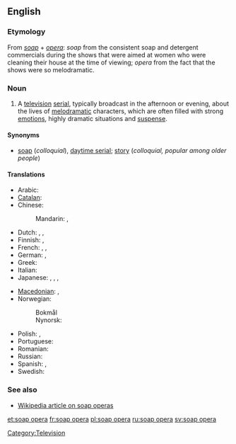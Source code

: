 ==English==

===Etymology===
From ''[[soap]]'' + ''[[opera]]'': ''soap'' from the consistent soap and detergent commercials during the shows that were aimed at women who were cleaning their house at the time of viewing; ''opera'' from the fact that the shows were so melodramatic.

===Noun===
{{en-noun|sg=[[soap]] [[opera]]}}

# A [[television]] [[serial]], typically broadcast in the afternoon or evening, about the lives of [[melodramatic]] characters, which are often filled with strong [[emotion]]s, highly dramatic situations and [[suspense]].

====Synonyms====
* [[soap]] (''colloquial''), [[daytime serial]]; [[story]] (''colloquial, popular among older people'')

====Translations====
{{trans-top|television serial}}
* Arabic: {{t|ar|أوبرا الصابون|f|tr='uubira al-Saabuun|sc=Arab}}
* [[Catalan]]: {{t-|ca|culebrot|m}}
* Chinese:
*: Mandarin: {{t|zh|肥皂劇|sc=Hani}},  {{t|zh|肥皂剧|tr=féizào-jù|sc=Hani}}
* Dutch: {{t+|nl|soap|f}}, {{t|nl|soapreeks}} '' '', {{t|nl|soapserie}} '' ''
* Finnish: {{t-|fi|saippuasarja}}, {{t-|fi|saippuaooppera}}
* French: {{t+|fr|feuilleton|m}}, {{t+|fr|soap opera|m}}, {{t+|fr|soap|m}}
* German: {{t+|de|soap|f|alt=Soap}}, {{t+|de|Seifenoper|f}}
* Greek: {{t|el|σαπουνόπερα|f|tr=sapounópera|sc=Grek}}
* Italian: {{t-|it|telenovela|f}}
* Japanese: {{t-|ja|昼メロ|tr=hiru-mero|sc=Jpan}}, {{t|ja|昼ドラマ|tr=hiru-dorama|sc=Jpan}}, {{t|ja|昼ドラ|tr=hiru-dora|sc=Jpan}},  {{t|ja|ソープオペラ|tr=sōpuopera|sc=Jpan}}
{{trans-mid}}
* [[Macedonian]]: {{t-|mk|сапунска опера|f|tr=sápunnska ópera|xs=Macedonian}},  {{t-|mk|сапуница|f|tr=sapúnica|xs=Macedonian}}
* Norwegian:
*: Bokmål {{t-|no|såpeopera|m}}
*: Nynorsk: {{t-|no|såpeopera|m}}
* Polish: {{t+|pl|telenowela|f}},  {{t+|pl|opera mydlana|f}}
* Portuguese: {{t-|pt|telenovela|f}}
* Romanian: {{t|ro|telenovelă|f}}
* Russian: {{t|ru|мыльная опера|f|tr=mýl'naja ópera|sc=Cyrl}}
* Spanish: {{t+|es|telenovela|f}}, {{t|es|culebrón|m}}
* Swedish: {{t-|sv|såpopera|c}}
{{trans-bottom}}

===See also===
* [[w:soap_opera|Wikipedia article on soap operas]]

[[Category:Television]]

[[et:soap opera]]
[[fr:soap opera]]
[[pl:soap opera]]
[[ru:soap opera]]
[[sv:soap opera]]